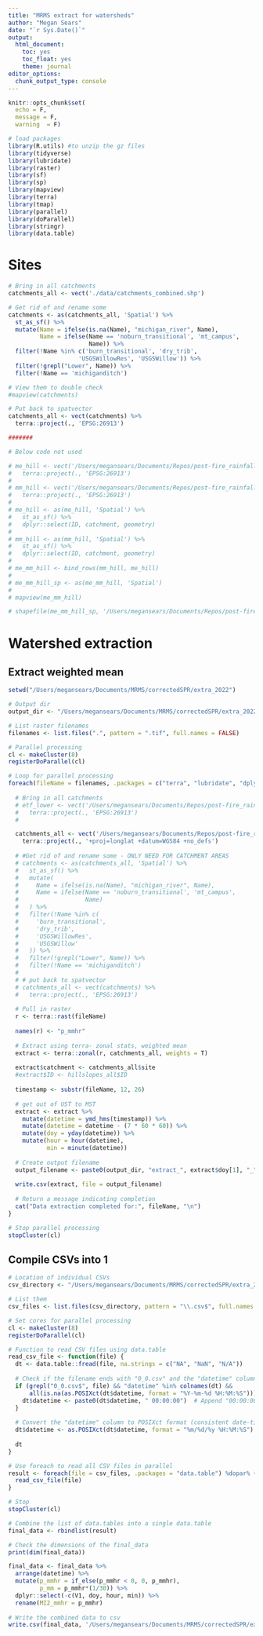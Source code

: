 ```yaml
---
title: "MRMS extract for watersheds"
author: "Megan Sears"
date: "`r Sys.Date()`"
output:
  html_document:
    toc: yes
    toc_float: yes
    theme: journal
editor_options:
  chunk_output_type: console
---
```


```r

knitr::opts_chunk$set(
  echo = F,
  message = F, 
  warning  = F)

# load packages
library(R.utils) #to unzip the gz files
library(tidyverse)
library(lubridate)
library(raster)
library(sf)
library(sp)
library(mapview)
library(terra)
library(tmap)
library(parallel)
library(doParallel)
library(stringr)
library(data.table)

```

# Sites

```r
# Bring in all catchments
catchments_all <- vect('./data/catchments_combined.shp')

# Get rid of and rename some
catchments <- as(catchments_all, 'Spatial') %>%
  st_as_sf() %>%
  mutate(Name = ifelse(is.na(Name), "michigan_river", Name),
         Name = ifelse(Name == 'noburn_transitional', 'mt_campus',
                       Name)) %>%
  filter(!Name %in% c('burn_transitional', 'dry_trib',
                    'USGSWillowRes', 'USGSWillow')) %>%
  filter(!grepl("Lower", Name)) %>%
  filter(!Name == 'michiganditch')

# View them to double check
#mapview(catchments)

# Put back to spatvector
catchments_all <- vect(catchments) %>%
  terra::project(., 'EPSG:26913')

#######

# Below code not used

# me_hill <- vect('/Users/megansears/Documents/Repos/post-fire_rainfall/data/hillslopes_new/ME_hillslopes.shp') %>% # UPDATE BASED ON SITE
#   terra::project(., 'EPSG:26913')
# 
# mm_hill <- vect('/Users/megansears/Documents/Repos/post-fire_rainfall/data/hillslopes_new/MM_hillslopes.shp') %>% # UPDATE BASED ON SITE
#   terra::project(., 'EPSG:26913')
# 
# me_hill <- as(me_hill, 'Spatial') %>%
#   st_as_sf() %>%
#   dplyr::select(ID, catchment, geometry)
# 
# mm_hill <- as(mm_hill, 'Spatial') %>%
#   st_as_sf() %>%
#   dplyr::select(ID, catchment, geometry)
# 
# me_mm_hill <- bind_rows(mm_hill, me_hill)
# 
# me_mm_hill_sp <- as(me_mm_hill, 'Spatial')
# 
# mapview(me_mm_hill)

# shapefile(me_mm_hill_sp, '/Users/megansears/Documents/Repos/post-fire_rainfall/data/hillslopes_new/me_mm_hills_updated.shp')

```

# Watershed extraction

## Extract weighted mean

```r

setwd("/Users/megansears/Documents/MRMS/correctedSPR/extra_2022")

# Output dir
output_dir <- "/Users/megansears/Documents/MRMS/correctedSPR/extra_2022_csv/"

# List raster filenames
filenames <- list.files(".", pattern = ".tif", full.names = FALSE)

# Parallel processing
cl <- makeCluster(8)
registerDoParallel(cl)

# Loop for parallel processing
foreach(fileName = filenames, .packages = c("terra", "lubridate", "dplyr", 'sf')) %dopar% {
  
  # Bring in all catchments
  # etf_lower <- vect('/Users/megansears/Documents/Repos/post-fire_rainfall/data/GIS/etf_lower.shp') %>% # UPDATE BASED ON SITE
  #   terra::project(., 'EPSG:26913')
  # 

  catchments_all <- vect('/Users/megansears/Documents/Repos/post-fire_rainfall/data/GIS/extra_mrms.shp') %>%
    terra::project(., '+proj=longlat +datum=WGS84 +no_defs')
  
  # #Get rid of and rename some - ONLY NEED FOR CATCHMENT AREAS
  # catchments <- as(catchments_all, 'Spatial') %>%
  #   st_as_sf() %>%
  #   mutate(
  #     Name = ifelse(is.na(Name), "michigan_river", Name),
  #     Name = ifelse(Name == 'noburn_transitional', 'mt_campus',
  #                   Name)
  #   ) %>%
  #   filter(!Name %in% c(
  #     'burn_transitional',
  #     'dry_trib',
  #     'USGSWillowRes',
  #     'USGSWillow'
  #   )) %>%
  #   filter(!grepl("Lower", Name)) %>%
  #   filter(!Name == 'michiganditch')
  # 
  # # put back to spatvector
  # catchments_all <- vect(catchments) %>%
  #   terra::project(., 'EPSG:26913')
  
  # Pull in raster
  r <- terra::rast(fileName)
  
  names(r) <- "p_mmhr"
  
  # Extract using terra- zonal stats, weighted mean
  extract <- terra::zonal(r, catchments_all, weights = T)
  
  extract$catchment <- catchments_all$site
  #extract$ID <- hillslopes_all$ID
  
  timestamp <- substr(fileName, 12, 26)
  
  # get out of UST to MST
  extract <- extract %>%
    mutate(datetime = ymd_hms(timestamp)) %>%
    mutate(datetime = datetime - (7 * 60 * 60)) %>%
    mutate(doy = yday(datetime)) %>%
    mutate(hour = hour(datetime),
           min = minute(datetime))
  
  # Create output filename
  output_filename <- paste0(output_dir, "extract_", extract$doy[1], "_", extract$hour[1], "_", extract$min[1], ".csv")
  
  write.csv(extract, file = output_filename)
  
  # Return a message indicating completion
  cat("Data extraction completed for:", fileName, "\n")
}

# Stop parallel processing
stopCluster(cl)

```

## Compile CSVs into 1

```r

# Location of individual CSVs
csv_directory <- "/Users/megansears/Documents/MRMS/correctedSPR/extra_2022_csv"

# List them
csv_files <- list.files(csv_directory, pattern = "\\.csv$", full.names = TRUE)

# Set cores for parallel processing
cl <- makeCluster(8)
registerDoParallel(cl)

# Function to read CSV files using data.table
read_csv_file <- function(file) {
  dt <- data.table::fread(file, na.strings = c("NA", "NaN", "N/A"))
  
  # Check if the filename ends with "0_0.csv" and the "datetime" column contains only dates
  if (grepl("0_0.csv$", file) && "datetime" %in% colnames(dt) &&
      all(is.na(as.POSIXct(dt$datetime, format = "%Y-%m-%d %H:%M:%S")))) {
    dt$datetime <- paste0(dt$datetime, " 00:00:00")  # Append "00:00:00" to the datetime
  }
  
  # Convert the "datetime" column to POSIXct format (consistent date-time format)
  dt$datetime <- as.POSIXct(dt$datetime, format = "%m/%d/%y %H:%M:%S")
  
  dt
}

# Use foreach to read all CSV files in parallel
result <- foreach(file = csv_files, .packages = "data.table") %dopar% {
  read_csv_file(file)
}

# Stop
stopCluster(cl)

# Combine the list of data.tables into a single data.table
final_data <- rbindlist(result)

# Check the dimensions of the final_data
print(dim(final_data))

final_data <- final_data %>%
  arrange(datetime) %>%
  mutate(p_mmhr = if_else(p_mmhr < 0, 0, p_mmhr),
         p_mm = p_mmhr*(1/30)) %>%
  dplyr::select(-c(V1, doy, hour, min)) %>%
  rename(MI2_mmhr = p_mmhr)
           
# Write the combined data to csv
write.csv(final_data, '/Users/megansears/Documents/MRMS/correctedSPR/extra_2022_csv/extra_mrms_2022.csv')

```

